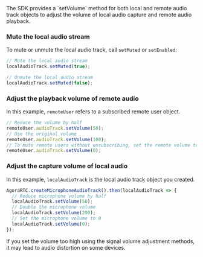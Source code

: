 <PlatformWrapper platform="web">
The <Vg k="COMPANY" /> SDK provides a `setVolume` method for both local and remote audio track objects to adjust the volume of local audio capture and remote audio playback.

### Mute the local audio stream

To mute or unmute the local audio track, call `setMuted` or `setEnabled`:

  ```js
  // Mute the local audio stream
  localAudioTrack.setMuted(true);

  // Unmute the local audio stream
  localAudioTrack.setMuted(false);
  ```

### Adjust the playback volume of remote audio

In this example, `remoteUser` refers to a subscribed remote user object.

```javascript
// Reduce the volume by half
remoteUser.audioTrack.setVolume(50);
// Use the original volume
remoteUser.audioTrack.setVolume(100);
// To mute remote users without unsubscribing, set the remote volume to 0
remoteUser.audioTrack.setVolume(0);
```

### Adjust the capture volume of local audio

In this example, `localAudioTrack` is the local audio track object you created.

```javascript
AgoraRTC.createMicrophoneAudioTrack().then(localAudioTrack => {
  // Reduce microphone volume by half
  localAudioTrack.setVolume(50);
  // Double the microphone volume
  localAudioTrack.setVolume(200);
  // Set the microphone volume to 0
  localAudioTrack.setVolume(0);
});
```

<Admonition type="caution" title="Caution">If you set the volume too high using the signal volume adjustment methods, it may lead to audio distortion on some devices.</Admonition>

</PlatformWrapper>